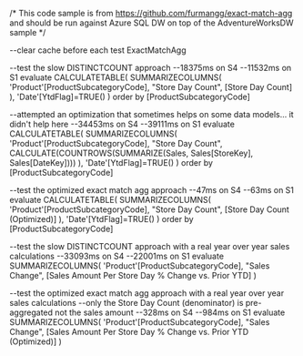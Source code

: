 /*
This code sample is from https://github.com/furmangg/exact-match-agg
and should be run against Azure SQL DW on top of the AdventureWorksDW sample
*/

--clear cache before each test
<ClearCache xmlns="http://schemas.microsoft.com/analysisservices/2003/engine">
  <Object>
    <DatabaseID>ExactMatchAgg</DatabaseID>
  </Object>
</ClearCache>

--test the slow DISTINCTCOUNT approach
--18375ms on S4
--11532ms on S1
evaluate CALCULATETABLE(
 SUMMARIZECOLUMNS(
  'Product'[ProductSubcategoryCode],
  "Store Day Count", [Store Day Count]
 ),
 'Date'[YtdFlag]=TRUE()
)
order by [ProductSubcategoryCode]

--attempted an optimization that sometimes helps on some data models... it didn't help here
--34453ms on S4
--39111ms on S1
evaluate CALCULATETABLE(
 SUMMARIZECOLUMNS(
  'Product'[ProductSubcategoryCode],
  "Store Day Count", CALCULATE(COUNTROWS(SUMMARIZE(Sales, Sales[StoreKey], Sales[DateKey])))
 ),
 'Date'[YtdFlag]=TRUE()
)
order by [ProductSubcategoryCode]

--test the optimized exact match agg approach
--47ms on S4
--63ms on S1
evaluate CALCULATETABLE(
 SUMMARIZECOLUMNS(
  'Product'[ProductSubcategoryCode],
  "Store Day Count", [Store Day Count (Optimized)]
 ),
 'Date'[YtdFlag]=TRUE()
)
order by [ProductSubcategoryCode]

--test the slow DISTINCTCOUNT approach with a real year over year sales calculations
--33093ms on S4
--22001ms on S1
evaluate 
 SUMMARIZECOLUMNS(
  'Product'[ProductSubcategoryCode],
  "Sales Change", [Sales Amount Per Store Day % Change vs. Prior YTD]
 )

--test the optimized exact match agg approach with a real year over year sales calculations
--only the Store Day Count (denominator) is pre-aggregated not the sales amount
--328ms on S4
--984ms on S1
evaluate SUMMARIZECOLUMNS(
  'Product'[ProductSubcategoryCode],
  "Sales Change", [Sales Amount Per Store Day % Change vs. Prior YTD (Optimized)]
 )

